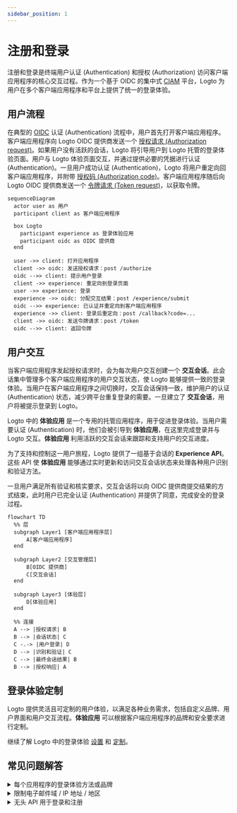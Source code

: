 ```yaml
---
sidebar_position: 1
---
```


# 注册和登录

注册和登录是终端用户认证 (Authentication) 和授权 (Authorization) 访问客户端应用程序的核心交互过程。作为一个基于 OIDC 的集中式 [CIAM](https://auth.wiki/iam) 平台，Logto 为用户在多个客户端应用程序和平台上提供了统一的登录体验。

## 用户流程

在典型的 [OIDC](https://auth.wiki/openid-connect) 认证 (Authentication) 流程中，用户首先打开客户端应用程序。客户端应用程序向 Logto OIDC 提供商发送一个 [授权请求 (Authorization request)](https://auth.wiki/authorization-request)。如果用户没有活跃的会话，Logto 将引导用户到 Logto 托管的登录体验页面。用户与 Logto 体验页面交互，并通过提供必要的凭据进行认证 (Authentication)。一旦用户成功认证 (Authentication)，Logto 将用户重定向回客户端应用程序，并附带 [授权码 (Authorization code)](https://auth.wiki/authorization-code-flow#how-does-authorization-code-flow-work)。客户端应用程序随后向 Logto OIDC 提供商发送一个 [令牌请求 (Token request)](https://auth.wiki/token-request)，以获取令牌。

```mermaid
sequenceDiagram
  actor user as 用户
  participant client as 客户端应用程序

  box Logto
    participant experience as 登录体验应用
    participant oidc as OIDC 提供商
  end

  user ->> client: 打开应用程序
  client ->> oidc: 发送授权请求：post /authorize
  oidc -->> client: 提示用户登录
  client ->> experience: 重定向到登录页面
  user ->> experience: 登录
  experience ->> oidc: 分配交互结果：post /experience/submit
  oidc -->> experience: 已认证并重定向到客户端应用程序
  experience ->> client: 登录后重定向：post /callback?code=...
  client ->> oidc: 发送令牌请求：post /token
  oidc -->> client: 返回令牌
```

## 用户交互

当客户端应用程序发起授权请求时，会为每次用户交互创建一个 **交互会话**。此会话集中管理多个客户端应用程序的用户交互状态，使 Logto 能够提供一致的登录体验。当用户在客户端应用程序之间切换时，交互会话保持一致，维护用户的认证 (Authentication) 状态，减少跨平台重复登录的需要。一旦建立了 **交互会话**，用户将被提示登录到 Logto。

Logto 中的 **体验应用** 是一个专用的托管应用程序，用于促进登录体验。当用户需要认证 (Authentication) 时，他们会被引导到 **体验应用**，在这里完成登录并与 Logto 交互。**体验应用** 利用活跃的交互会话来跟踪和支持用户的交互进度。

为了支持和控制这一用户旅程，Logto 提供了一组基于会话的 **Experience API**。这些 API 使 **体验应用** 能够通过实时更新和访问交互会话状态来处理各种用户识别和验证方法。

一旦用户满足所有验证和核实要求，交互会话将以向 OIDC 提供商提交结果的方式结束，此时用户已完全认证 (Authentication) 并提供了同意，完成安全的登录过程。

```mermaid
flowchart TD
  %% 层
  subgraph Layer1 [客户端应用程序层]
      A[客户端应用程序]
  end

  subgraph Layer2 [交互管理层]
      B[OIDC 提供商]
      C[交互会话]
  end

  subgraph Layer3 [体验层]
      D[体验应用]
  end

  %% 连接
  A --> |授权请求| B
  B --> |会话状态| C
  C -.-> |用户登录| D
  D --> |识别和验证| C
  C --> |最终会话结果| B
  B --> |授权响应| A
```

## 登录体验定制

Logto 提供灵活且可定制的用户体验，以满足各种业务需求，包括自定义品牌、用户界面和用户交互流程。**体验应用** 可以根据客户端应用程序的品牌和安全要求进行定制。

继续了解 Logto 中的登录体验 [设置](/end-user-flows/sign-up-and-sign-in/sign-up) 和 [定制](/customization)。

## 常见问题解答

<details>
  <summary>每个应用程序的登录体验方法或品牌</summary>

对于需要不同登录体验或品牌的应用程序，Logto 也支持每个应用程序的定制。查看 [应用程序设置](/customization/match-your-brand/#app-specific-branding) 以获取更多详细信息。

</details>
<details>
  <summary>限制电子邮件域 / IP 地址 / 地区</summary>

对于基于属性的访问控制，例如基于电子邮件域、IP 地址或地区限制登录，你可以使用 Logto 中的 [自定义令牌声明](/developers/custom-token-claims/) 功能，根据用户的属性拒绝或允许授权请求。

</details>
<details>
  <summary>无头 API 用于登录和注册</summary>

目前，Logto 不提供用于登录和注册的无头 API。然而，你可以使用 [自定义界面](/customization/bring-your-ui/) 来定制登录和注册体验。

</details>
